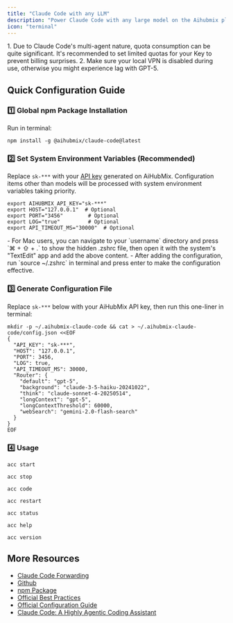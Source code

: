 ```yaml
---
title: "Claude Code with any LLM"
description: "Power Claude Code with any large model on the Aihubmix platform, completely eliminating connection instability and quota purchase difficulties. Aihubmix's forwarding service is based on official channels, compliant and secure, with no need to worry about account risks or hidden restrictions."
icon: "terminal"
---
```


<Warning>
  1. Due to Claude Code's multi-agent nature, quota consumption can be quite significant. It's recommended to set limited quotas for your Key to prevent billing surprises.
  2. Make sure your local VPN is disabled during use, otherwise you might experience lag with GPT-5.
</Warning>

## Quick Configuration Guide

### 1️⃣ Global npm Package Installation

Run in terminal:

```shell
npm install -g @aihubmix/claude-code@latest
```

### 2️⃣ Set System Environment Variables (Recommended)

Replace `sk-***` with your [API key](https://aihubmix.com/token) generated on AiHubMix. Configuration items other than models will be processed with system environment variables taking priority.

```
export AIHUBMIX_API_KEY="sk-***"
export HOST="127.0.0.1"  # Optional
export PORT="3456"        # Optional
export LOG="true"         # Optional
export API_TIMEOUT_MS="30000"  # Optional
```

<Tip>
  - For Mac users, you can navigate to your `username` directory and press `⌘ + ⇧ + .` to show the hidden .zshrc file, then open it with the system's "TextEdit" app and add the above content.
  - After adding the configuration, run `source ~/.zshrc` in terminal and press enter to make the configuration effective.
</Tip>

### 3️⃣ Generate Configuration File

Replace `sk-***` below with your AiHubMix API key, then run this one-liner in terminal:

```shell
mkdir -p ~/.aihubmix-claude-code && cat > ~/.aihubmix-claude-code/config.json <<EOF
{
  "API_KEY": "sk-***",
  "HOST": "127.0.0.1",
  "PORT": 3456,
  "LOG": true,
  "API_TIMEOUT_MS": 30000,
  "Router": {
    "default": "gpt-5",
    "background": "claude-3-5-haiku-20241022",
    "think": "claude-sonnet-4-20250514",
    "longContext": "gpt-5",
    "longContextThreshold": 60000,
    "webSearch": "gemini-2.0-flash-search"
  }
}
EOF
```

### 4️⃣ Usage

<CodeGroup>

```shell Start Service
acc start
```


```shell Stop Service
acc stop
```


```shell Run CC
acc code
```


```shell Restart Service (needed after configuration changes)
acc restart
```


```shell Status Check
acc status
```


```shell Show Help
acc help
```


```shell Check Version
acc version
```

</CodeGroup>

## More Resources

- [Claude Code Forwarding](/en/api/Claude-Code)
- [Github](https://github.com/inferera/aihubmix/blob/main/packages/claude-code/README.md)
- [npm Package](https://www.npmjs.com/package/@aihubmix/claude-code)
- [Official Best Practices](https://www.anthropic.com/engineering/claude-code-best-practices)
- [Official Configuration Guide](https://docs.anthropic.com/en/docs/claude-code/settings#settings-files)
- [Claude Code: A Highly Agentic Coding Assistant](https://www.deeplearning.ai/short-courses/claude-code-a-highly-agentic-coding-assistant/)